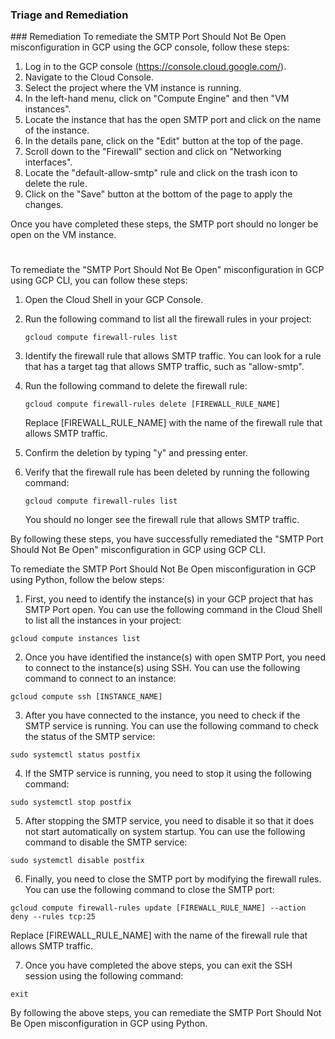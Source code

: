 
### Triage and Remediation
<Tabs>
<Tab title='Remediation'>
### Remediation

<AccordionGroup>
<Accordion title='Using Console' defaultOpen='true'>
To remediate the SMTP Port Should Not Be Open misconfiguration in GCP using the GCP console, follow these steps:

1. Log in to the GCP console (https://console.cloud.google.com/).
2. Navigate to the Cloud Console.
3. Select the project where the VM instance is running.
4. In the left-hand menu, click on "Compute Engine" and then "VM instances".
5. Locate the instance that has the open SMTP port and click on the name of the instance.
6. In the details pane, click on the "Edit" button at the top of the page.
7. Scroll down to the "Firewall" section and click on "Networking interfaces".
8. Locate the "default-allow-smtp" rule and click on the trash icon to delete the rule.
9. Click on the "Save" button at the bottom of the page to apply the changes.

Once you have completed these steps, the SMTP port should no longer be open on the VM instance.

#
</Accordion>

<Accordion title='Using CLI'>
To remediate the "SMTP Port Should Not Be Open" misconfiguration in GCP using GCP CLI, you can follow these steps:

1. Open the Cloud Shell in your GCP Console.
2. Run the following command to list all the firewall rules in your project: 

   ```gcloud compute firewall-rules list```
   
3. Identify the firewall rule that allows SMTP traffic. You can look for a rule that has a target tag that allows SMTP traffic, such as "allow-smtp".
4. Run the following command to delete the firewall rule:

   ```gcloud compute firewall-rules delete [FIREWALL_RULE_NAME]```
   
   Replace [FIREWALL_RULE_NAME] with the name of the firewall rule that allows SMTP traffic.
   
5. Confirm the deletion by typing "y" and pressing enter.
6. Verify that the firewall rule has been deleted by running the following command:

   ```gcloud compute firewall-rules list```
   
   You should no longer see the firewall rule that allows SMTP traffic.
   
By following these steps, you have successfully remediated the "SMTP Port Should Not Be Open" misconfiguration in GCP using GCP CLI.
</Accordion>

<Accordion title='Using Python'>
To remediate the SMTP Port Should Not Be Open misconfiguration in GCP using Python, follow the below steps:

1. First, you need to identify the instance(s) in your GCP project that has SMTP Port open. You can use the following command in the Cloud Shell to list all the instances in your project:

```
gcloud compute instances list
```

2. Once you have identified the instance(s) with open SMTP Port, you need to connect to the instance(s) using SSH. You can use the following command to connect to an instance:

```
gcloud compute ssh [INSTANCE_NAME]
```

3. After you have connected to the instance, you need to check if the SMTP service is running. You can use the following command to check the status of the SMTP service:

```
sudo systemctl status postfix
```

4. If the SMTP service is running, you need to stop it using the following command:

```
sudo systemctl stop postfix
```

5. After stopping the SMTP service, you need to disable it so that it does not start automatically on system startup. You can use the following command to disable the SMTP service:

```
sudo systemctl disable postfix
```

6. Finally, you need to close the SMTP port by modifying the firewall rules. You can use the following command to close the SMTP port:

```
gcloud compute firewall-rules update [FIREWALL_RULE_NAME] --action deny --rules tcp:25
```

Replace [FIREWALL_RULE_NAME] with the name of the firewall rule that allows SMTP traffic.

7. Once you have completed the above steps, you can exit the SSH session using the following command:

```
exit
```

By following the above steps, you can remediate the SMTP Port Should Not Be Open misconfiguration in GCP using Python.
</Accordion>

</AccordionGroup>
</Tab>
</Tabs>
